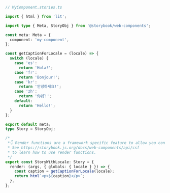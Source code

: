 ```ts
// MyComponent.stories.ts

import { html } from 'lit';

import type { Meta, StoryObj } from '@storybook/web-components';

const meta: Meta = {
  component: 'my-component',
};

const getCaptionForLocale = (locale) => {
  switch (locale) {
    case 'es':
      return 'Hola!';
    case 'fr':
      return 'Bonjour!';
    case 'kr':
      return '안녕하세요!';
    case 'zh':
      return '你好!';
    default:
      return 'Hello!';
  }
};

export default meta;
type Story = StoryObj;

/*
 *👇 Render functions are a framework specific feature to allow you control on how the component renders.
 * See https://storybook.js.org/docs/web-components/api/csf
 * to learn how to use render functions.
 */
export const StoryWithLocale: Story = {
  render: (args, { globals: { locale } }) => {
    const caption = getCaptionForLocale(locale);
    return html`<p>${caption}</p>`;
  },
};
```
